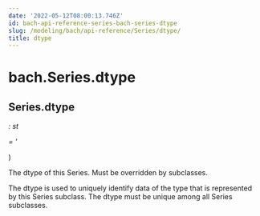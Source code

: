 ```yaml
---
date: '2022-05-12T08:00:13.746Z'
id: bach-api-reference-series-bach-series-dtype
slug: /modeling/bach/api-reference/Series/dtype/
title: dtype
---
```


# bach.Series.dtype

<div>

## <span className="additional-name">Series.</span><span className="name">dtype</span>

<span className="type-annotation"><em>

: st

</em></span> <span className="type-annotation"><em>

 = '

</em></span> )


<div className="content">

The dtype of this Series. Must be overridden by subclasses.

The dtype is used to uniquely identify data of the type that is
represented by this Series subclass. The dtype must be unique among all Series subclasses.


</div>


</div>
